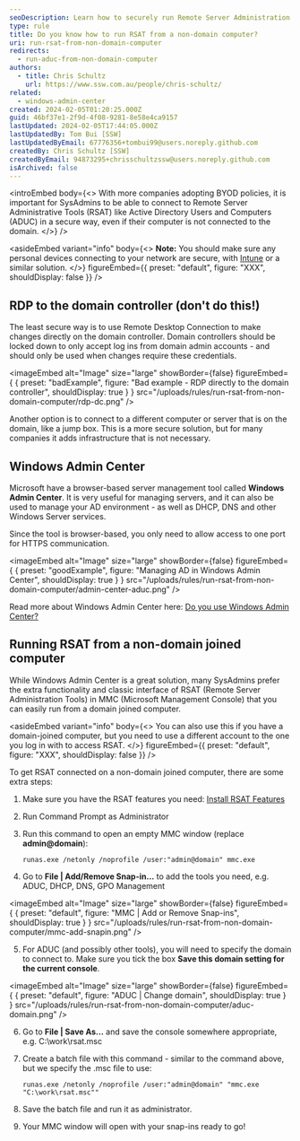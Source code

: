 ```yaml
---
seoDescription: Learn how to securely run Remote Server Administration Tools (RSAT) from a non-domain joined computer and manage your Active Directory environment with ease.
type: rule
title: Do you know how to run RSAT from a non-domain computer?
uri: run-rsat-from-non-domain-computer
redirects:
  - run-aduc-from-non-domain-computer
authors:
  - title: Chris Schultz
    url: https://www.ssw.com.au/people/chris-schultz/
related:
  - windows-admin-center
created: 2024-02-05T01:20:25.000Z
guid: 46bf37e1-2f9d-4f08-9281-8e58e4ca9157
lastUpdated: 2024-02-05T17:44:05.000Z
lastUpdatedBy: Tom Bui [SSW]
lastUpdatedByEmail: 67776356+tombui99@users.noreply.github.com
createdBy: Chris Schultz [SSW]
createdByEmail: 94873295+chrisschultzssw@users.noreply.github.com
isArchived: false
---
```


<introEmbed
  body={<>
With more companies adopting BYOD policies, it is important for SysAdmins to be able to connect to Remote Server Administrative Tools (RSAT) like Active Directory Users and Computers (ADUC) in a secure way, even if their computer is not connected to the domain.
  </>}
/>

<asideEmbed
  variant="info"
  body={<>
    **Note:** You should make sure any personal devices connecting to your network are secure, with [Intune](/implementing-intune) or a similar solution.
  </>}
  figureEmbed={{
    preset: "default",
    figure: "XXX",
    shouldDisplay: false
  }}
/>


## RDP to the domain controller (don't do this!)

The least secure way is to use Remote Desktop Connection to make changes directly on the domain controller. Domain controllers should be locked down to only accept log ins from domain admin accounts - and should only be used when changes require these credentials.

<imageEmbed
  alt="Image"
  size="large"
  showBorder={false}
  figureEmbed={ {
    preset: "badExample",
    figure: "Bad example - RDP directly to the domain controller",
    shouldDisplay: true
  } }
  src="/uploads/rules/run-rsat-from-non-domain-computer/rdp-dc.png"
/>


Another option is to connect to a different computer or server that is on the domain, like a jump box. This is a more secure solution, but for many companies it adds infrastructure that is not necessary.

## Windows Admin Center

Microsoft have a browser-based server management tool called **Windows Admin Center**. It is very useful for managing servers, and it can also be used to manage your AD environment - as well as DHCP, DNS and other Windows Server services.

Since the tool is browser-based, you only need to allow access to one port for HTTPS communication.

<imageEmbed
  alt="Image"
  size="large"
  showBorder={false}
  figureEmbed={ {
    preset: "goodExample",
    figure: "Managing AD in Windows Admin Center",
    shouldDisplay: true
  } }
  src="/uploads/rules/run-rsat-from-non-domain-computer/admin-center-aduc.png"
/>


Read more about Windows Admin Center here: [Do you use Windows Admin Center?](/windows-admin-center)

## Running RSAT from a non-domain joined computer

While Windows Admin Center is a great solution, many SysAdmins prefer the extra functionality and classic interface of RSAT (Remote Server Administration Tools) in MMC (Microsoft Management Console) that you can easily run from a domain joined computer.


<asideEmbed
  variant="info"
  body={<>
    You can also use this if you have a domain-joined computer, but you need to use a different account to the one you log in with to access RSAT.
  </>}
  figureEmbed={{
    preset: "default",
    figure: "XXX",
    shouldDisplay: false
  }}
/>


To get RSAT connected on a non-domain joined computer, there are some extra steps:

1. Make sure you have the RSAT features you need: [Install RSAT Features](https://www.pdq.com/blog/how-to-install-remote-server-administration-tools-rsat/)
2. Run Command Prompt as Administrator
3. Run this command to open an empty MMC window (replace **admin@domain**):

   `runas.exe /netonly /noprofile /user:"admin@domain" mmc.exe`

4. Go to **File | Add/Remove Snap-in...** to add the tools you need, e.g. ADUC, DHCP, DNS, GPO Management
   
<imageEmbed
  alt="Image"
  size="large"
  showBorder={false}
  figureEmbed={ {
    preset: "default",
    figure: "MMC | Add or Remove Snap-ins",
    shouldDisplay: true
  } }
  src="/uploads/rules/run-rsat-from-non-domain-computer/mmc-add-snapin.png"
/>

5. For ADUC (and possibly other tools), you will need to specify the domain to connect to. Make sure you tick the box **Save this domain setting for the current console**.

   
<imageEmbed
  alt="Image"
  size="large"
  showBorder={false}
  figureEmbed={ {
    preset: "default",
    figure: "ADUC | Change domain",
    shouldDisplay: true
  } }
  src="/uploads/rules/run-rsat-from-non-domain-computer/aduc-domain.png"
/>


6. Go to **File | Save As...** and save the console somewhere appropriate, e.g. C:\work\rsat.msc
7. Create a batch file with this command - similar to the command above, but we specify the .msc file to use:

   `runas.exe /netonly /noprofile /user:"admin@domain" "mmc.exe "C:\work\rsat.msc""`

8. Save the batch file and run it as administrator.
9. Your MMC window will open with your snap-ins ready to go!
